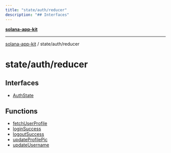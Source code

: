 ```yaml
---
title: "state/auth/reducer"
description: "## Interfaces"
---
```


[**solana-app-kit**](../../../README.mdx)

***

[solana-app-kit](../../../README.mdx) / state/auth/reducer

# state/auth/reducer

## Interfaces

- [AuthState](interfaces/AuthState.mdx)

## Functions

- [fetchUserProfile](functions/fetchUserProfile.mdx)
- [loginSuccess](functions/loginSuccess.mdx)
- [logoutSuccess](functions/logoutSuccess.mdx)
- [updateProfilePic](functions/updateProfilePic.mdx)
- [updateUsername](functions/updateUsername.mdx)
